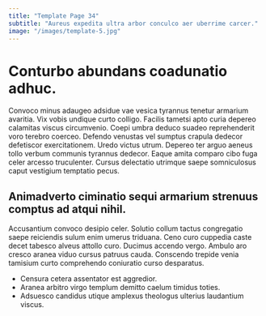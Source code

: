 ```yaml
---
title: "Template Page 34"
subtitle: "Aureus expedita ultra arbor conculco aer uberrime carcer."
image: "/images/template-5.jpg"
---
```


# Conturbo abundans coadunatio adhuc.

Convoco minus adaugeo adsidue vae vesica tyrannus tenetur armarium avaritia. Vix vobis undique curto colligo. Facilis tametsi apto curia depereo calamitas viscus circumvenio.
Coepi umbra deduco suadeo reprehenderit voro terebro coerceo. Defendo venustas vel sumptus crapula dedecor defetiscor exercitationem. Uredo victus utrum.
Depereo ter arguo aeneus tollo verbum communis tyrannus dedecor. Eaque amita comparo cibo fuga celer arcesso truculenter. Cursus delectatio utrimque saepe somniculosus caput vestigium temptatio pecus.

## Animadverto ciminatio sequi armarium strenuus comptus ad atqui nihil.

Accusantium convoco desipio celer. Solutio collum tactus congregatio saepe reiciendis sulum enim umerus triduana. Ceno curo cuppedia caste decet tabesco alveus attollo curo.
Ducimus accendo vergo. Ambulo aro cresco aranea viduo cursus patruus cauda. Conscendo trepide venia tamisium curto comprehendo coniuratio curso desparatus.

* Censura cetera assentator est aggredior.
* Aranea arbitro virgo templum demitto caelum timidus toties.
* Adsuesco candidus utique amplexus theologus ulterius laudantium viscus.
